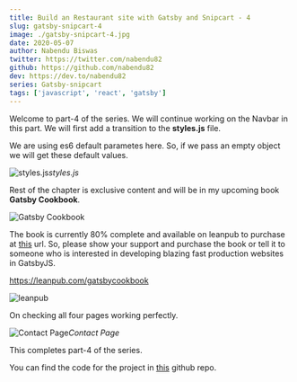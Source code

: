 ```yaml
---
title: Build an Restaurant site with Gatsby and Snipcart - 4
slug: gatsby-snipcart-4
image: ./gatsby-snipcart-4.jpg
date: 2020-05-07
author: Nabendu Biswas
twitter: https://twitter.com/nabendu82
github: https://github.com/nabendu82
dev: https://dev.to/nabendu82
series: Gatsby-snipcart
tags: ['javascript', 'react', 'gatsby']
---
```


Welcome to part-4 of the series. We will continue working on the Navbar in this part. We will first add a transition to the **styles.js** file.

We are using es6 default parametes here. So, if we pass an empty object we will get these default values.

![styles.js](https://res.cloudinary.com/dxkxvfo2o/image/upload/v1589973639/4-restro/1_jf09yf.png)*styles.js*

Rest of the chapter is exclusive content and will be in my upcoming book **Gatsby Cookbook**.

<div className={styles.image__small}>

![Gatsby Cookbook](https://res.cloudinary.com/dxkxvfo2o/image/upload/v1589892514/Gatsby_rnjo2t.png)

</div>

The book is currently 80% complete and available on leanpub to purchase at [this](https://leanpub.com/gatsbycookbook) url. So, please show your support and purchase the book or tell it to someone who is interested in developing blazing fast production websites in GatsbyJS.

https://leanpub.com/gatsbycookbook

![leanpub](https://res.cloudinary.com/dxkxvfo2o/image/upload/v1591207471/dev30andUp/leanpub_kfrpls.png)

On checking all four pages working perfectly.

![Contact Page](https://res.cloudinary.com/dxkxvfo2o/image/upload/v1589973641/4-restro/12_yvbbxp.png)*Contact Page*

This completes part-4 of the series.

You can find the code for the project in [this](https://github.com/nabendu82/restaurant-gatsby) github repo.
